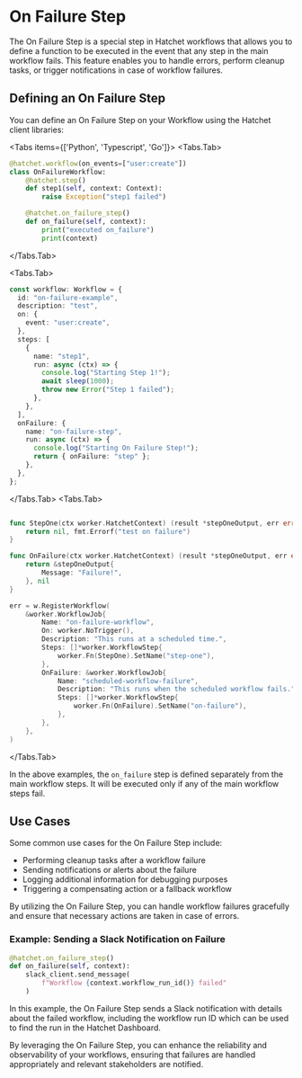 
# On Failure Step

The On Failure Step is a special step in Hatchet workflows that allows you to define a function to be executed in the event that any step in the main workflow fails. This feature enables you to handle errors, perform cleanup tasks, or trigger notifications in case of workflow failures.

## Defining an On Failure Step

You can define an On Failure Step on your Workflow using the Hatchet client libraries:

<Tabs items={['Python', 'Typescript', 'Go']}>
<Tabs.Tab>

```python
@hatchet.workflow(on_events=["user:create"])
class OnFailureWorkflow:
    @hatchet.step()
    def step1(self, context: Context):
        raise Exception("step1 failed")

    @hatchet.on_failure_step()
    def on_failure(self, context):
        print("executed on_failure")
        print(context)

```

</Tabs.Tab>

<Tabs.Tab>

```typescript
const workflow: Workflow = {
  id: "on-failure-example",
  description: "test",
  on: {
    event: "user:create",
  },
  steps: [
    {
      name: "step1",
      run: async (ctx) => {
        console.log("Starting Step 1!");
        await sleep(1000);
        throw new Error("Step 1 failed");
      },
    },
  ],
  onFailure: {
    name: "on-failure-step",
    run: async (ctx) => {
      console.log("Starting On Failure Step!");
      return { onFailure: "step" };
    },
  },
};
```

</Tabs.Tab>
<Tabs.Tab>

```go

func StepOne(ctx worker.HatchetContext) (result *stepOneOutput, err error) {
	return nil, fmt.Errorf("test on failure")
}

func OnFailure(ctx worker.HatchetContext) (result *stepOneOutput, err error) {
	return &stepOneOutput{
		Message: "Failure!",
	}, nil
}

err = w.RegisterWorkflow(
	&worker.WorkflowJob{
		Name: "on-failure-workflow",
		On: worker.NoTrigger(),
		Description: "This runs at a scheduled time.",
		Steps: []*worker.WorkflowStep{
			worker.Fn(StepOne).SetName("step-one"),
		},
		OnFailure: &worker.WorkflowJob{
			Name: "scheduled-workflow-failure",
			Description: "This runs when the scheduled workflow fails.",
			Steps: []*worker.WorkflowStep{
				worker.Fn(OnFailure).SetName("on-failure"),
			},
		},
	},
)

```

</Tabs.Tab>
</Tabs>

In the above examples, the `on_failure` step is defined separately from the main workflow steps. It will be executed only if any of the main workflow steps fail.

## Use Cases

Some common use cases for the On Failure Step include:

- Performing cleanup tasks after a workflow failure
- Sending notifications or alerts about the failure
- Logging additional information for debugging purposes
- Triggering a compensating action or a fallback workflow

By utilizing the On Failure Step, you can handle workflow failures gracefully and ensure that necessary actions are taken in case of errors.

### Example: Sending a Slack Notification on Failure

```python
@hatchet.on_failure_step()
def on_failure(self, context):
    slack_client.send_message(
        f"Workflow {context.workflow_run_id()} failed"
    )
```

In this example, the On Failure Step sends a Slack notification with details about the failed workflow, including the workflow run ID which can be used to find the run in the Hatchet Dashboard.

By leveraging the On Failure Step, you can enhance the reliability and observability of your workflows, ensuring that failures are handled appropriately and relevant stakeholders are notified.
